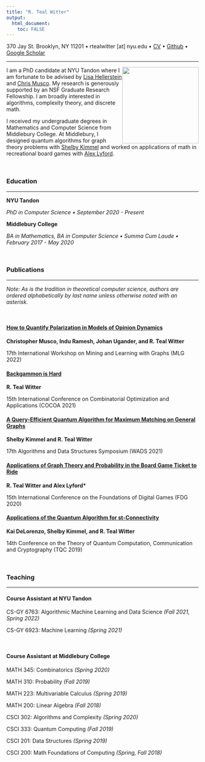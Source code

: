 ```yaml
---
title: "R. Teal Witter"
output: 
  html_document:
    toc: FALSE
---
```


370 Jay St. Brooklyn, NY 11201 • rtealwitter [at] nyu.edu • [CV](files/cv.pdf) • [Github](https://github.com/rtealwitter) • [Google Scholar](https://scholar.google.com/citations?user=B2hIq-cAAAAJ&hl=en)

___ 

<img src="files/headshot.jpeg" style="float: right" width="200" />
I am a PhD candidate at NYU Tandon where I am fortunate to be advised 
by [Lisa Hellerstein](https://cse.engineering.nyu.edu/~hstein/) and [Chris Musco](https://www.chrismusco.com/). 
My research is generously supported by an NSF Graduate Research Fellowship. 
I am broadly interested in algorithms, complexity theory, and discrete math.

I received my undergraduate degrees in Mathematics and Computer Science from Middlebury College.
At Middlebury, I designed quantum algorithms for graph theory problems with [Shelby Kimmel](http://shelbykimmel.com/)
and worked on applications of math in recreational board games with [Alex Lyford](https://www.middlebury.edu/academics/math/faculty/node/550503).

<br/>

### Education

--- 

**NYU Tandon**

*PhD in Computer Science • September 2020 - Present*

**Middlebury College**

*BA in Mathematics, BA in Computer Science • Summa Cum Laude • February 2017 - May 2020*

<br/>

### Publications

---

*Note: As is the tradition in theoretical computer science, authors are ordered alphabetically by last name unless otherwise noted with an asterisk.*

<br/>

#### [How to Quantify Polarization in Models of Opinion Dynamics](https://arxiv.org/abs/2110.11981)

**Christopher Musco, Indu Ramesh, Johan Ugander, and R. Teal Witter**

17th International Workshop on Mining and Learning with Graphs (MLG 2022)

#### [Backgammon is Hard](https://arxiv.org/abs/2106.16172)

**R. Teal Witter**

15th International Conference on Combinatorial Optimization and Applications (COCOA 2021)

#### [A Query-Efficient Quantum Algorithm for Maximum Matching on General Graphs](https://arxiv.org/abs/2010.02324)

**Shelby Kimmel and R. Teal Witter**

17th Algorithms and Data Structures Symposium (WADS 2021)

#### [Applications of Graph Theory and Probability in the Board Game Ticket to Ride](https://dl.acm.org/doi/10.1145/3402942.3402963)

**R. Teal Witter and Alex Lyford\* **

15th International Conference on the Foundations of Digital Games (FDG 2020)


#### [Applications of the Quantum Algorithm for st-Connectivity](https://arxiv.org/abs/1904.05995)

**Kai DeLorenzo, Shelby Kimmel, and R. Teal Witter**

14th Conference on the Theory of Quantum Computation, Communication and Cryptography (TQC 2019)

<br/>

### Teaching

---

#### Course Assistant at NYU Tandon

CS-GY 6763: Algorithmic Machine Learning and Data Science *(Fall 2021, Spring 2022)*

CS-GY 6923: Machine Learning *(Spring 2021)*

<br/>

#### Course Assistant at Middlebury College

MATH 345: Combinatorics *(Spring 2020)*

MATH 310: Probability *(Fall 2019)*

MATH 223: Multivariable Calculus *(Spring 2019)*

MATH 200: Linear Algebra *(Fall 2018)*

CSCI 302: Algorithms and Complexity *(Spring 2020)*

CSCI 333: Quantum Computing *(Fall 2019)*

CSCI 201: Data Structures *(Spring 2019)*

CSCI 200: Math Foundations of Computing *(Spring, Fall 2018)*
